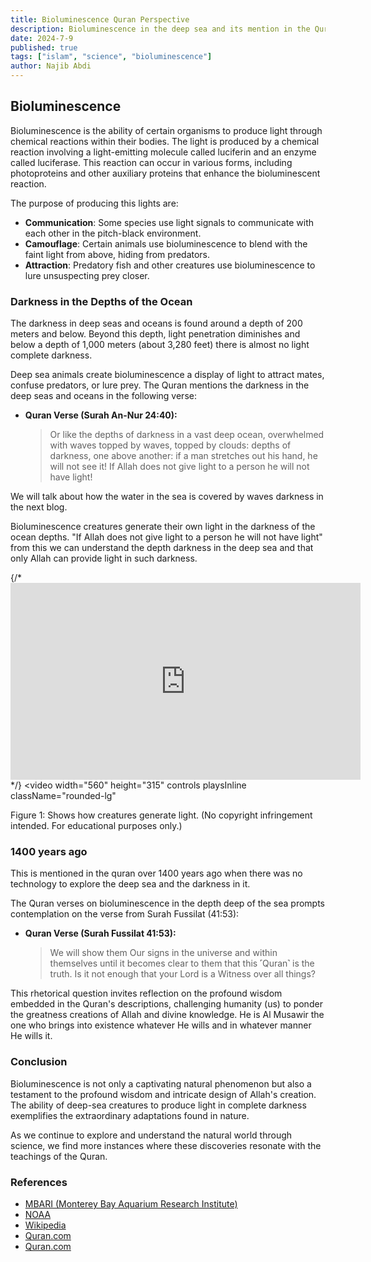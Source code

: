 ```yaml
---
title: Bioluminescence Quran Perspective
description: Bioluminescence in the deep sea and its mention in the Quran.
date: 2024-7-9
published: true
tags: ["islam", "science", "bioluminescence"]
author: Najib Abdi
---
```


## Bioluminescence 

Bioluminescence is the ability of certain organisms to produce light through chemical reactions within their bodies. The light is produced by a chemical reaction involving a light-emitting molecule called luciferin and an enzyme called luciferase. This reaction can occur in various forms, including photoproteins and other auxiliary proteins that enhance the bioluminescent reaction.

The purpose of producing this lights are:

- **Communication**: Some species use light signals to communicate with each other in the pitch-black environment.
- **Camouflage**: Certain animals use bioluminescence to blend with the faint light from above, hiding from predators.
- **Attraction**: Predatory fish and other creatures use bioluminescence to lure unsuspecting prey closer.

### Darkness in the Depths of the Ocean
The darkness in deep seas and oceans is found around a depth of 200 meters and below. Beyond this depth, light penetration diminishes and below a depth of 1,000 meters (about 3,280 feet) there is almost no light complete darkness. 

Deep sea animals create bioluminescence a display of light to attract mates, confuse predators, or lure prey. The Quran mentions the darkness in the deep seas and oceans in the following verse: 

- **Quran Verse (Surah An-Nur 24:40):**
  > Or like the depths of darkness in a vast deep ocean, overwhelmed with waves topped by waves, topped by clouds: depths of darkness, one above another: if a man stretches out his hand, he will not see it! If Allah does not give light to a person he will not have light!

We will talk about how the water in the sea is covered by waves darkness in the next blog. 

Bioluminescence creatures generate their own light in the darkness of the ocean depths. "If Allah does not give light to a person he will not have light" from this we can understand the depth darkness in the deep sea and that only Allah can provide light in such darkness.

{/* <iframe width="560" height="315" src="https://www.youtube.com/embed/aPUF40j47-o?si=7fBuOqAaW2utdDcE" title="YouTube video player" frameborder="0" allow="accelerometer; autoplay; clipboard-write; encrypted-media; gyroscope; picture-in-picture; web-share" referrerpolicy="strict-origin-when-cross-origin" allowfullscreen></iframe> */}
<video width="560" height="315" controls playsInline className="rounded-lg" 
>
  <source src="https://www.youtube.com/watch?v=aPUF40j47-o&t=17s&ab_channel=MBARI%28MontereyBayAquariumResearchInstitute%29" type="video/mp4" />
</video>
Figure 1: Shows how creatures generate light. (No copyright infringement intended. For educational purposes only.)


### 1400 years ago
This is mentioned in the quran over 1400 years ago when there was no technology to explore the deep sea and the darkness in it.

The Quran verses on bioluminescence in the depth deep of the sea prompts contemplation on the verse from Surah Fussilat (41:53):

- **Quran Verse (Surah Fussilat 41:53):**
  > We will show them Our signs in the universe and within themselves until it becomes clear to them that this ˹Quran˺ is the truth. Is it not enough that your Lord is a Witness over all things?

This rhetorical question invites reflection on the profound wisdom embedded in the Quran's descriptions, challenging humanity (us) to ponder the greatness creations of Allah and divine knowledge. He is Al Musawir the one who brings into existence whatever He wills and in whatever manner He wills it.

### Conclusion
Bioluminescence is not only a captivating natural phenomenon but also a testament to the profound wisdom and intricate design of Allah's creation. The ability of deep-sea creatures to produce light in complete darkness exemplifies the extraordinary adaptations found in nature. 

As we continue to explore and understand the natural world through science, we find more instances where these discoveries resonate with the teachings of the Quran.


### References

- [MBARI (Monterey Bay Aquarium Research Institute)](https://www.youtube.com/watch?v=aPUF40j47-o&t=17s&ab_channel=MBARI%28MontereyBayAquariumResearchInstitute%29)
- [NOAA](https://oceanservice.noaa.gov/facts/biolum.html)
- [Wikipedia](https://en.wikipedia.org/wiki/Bioluminescence)
- [Quran.com](https://quran.com/24/40)
- [Quran.com](https://quran.com/41/53)
